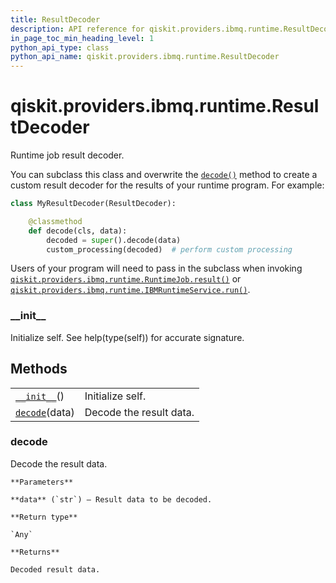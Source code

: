 ```yaml
---
title: ResultDecoder
description: API reference for qiskit.providers.ibmq.runtime.ResultDecoder
in_page_toc_min_heading_level: 1
python_api_type: class
python_api_name: qiskit.providers.ibmq.runtime.ResultDecoder
---
```


# qiskit.providers.ibmq.runtime.ResultDecoder

<Class id="qiskit.providers.ibmq.runtime.ResultDecoder" isDedicatedPage={true} github="https://github.com/qiskit/qiskit-ibmq-provider/tree/stable/0.13/qiskit/providers/ibmq/runtime/program/result_decoder.py" signature="ResultDecoder" modifiers="class">
  Runtime job result decoder.

  You can subclass this class and overwrite the [`decode()`](#qiskit.providers.ibmq.runtime.ResultDecoder.decode "qiskit.providers.ibmq.runtime.ResultDecoder.decode") method to create a custom result decoder for the results of your runtime program. For example:

  ```python
  class MyResultDecoder(ResultDecoder):

      @classmethod
      def decode(cls, data):
          decoded = super().decode(data)
          custom_processing(decoded)  # perform custom processing
  ```

  Users of your program will need to pass in the subclass when invoking [`qiskit.providers.ibmq.runtime.RuntimeJob.result()`](qiskit.providers.ibmq.runtime.RuntimeJob#result "qiskit.providers.ibmq.runtime.RuntimeJob.result") or [`qiskit.providers.ibmq.runtime.IBMRuntimeService.run()`](qiskit.providers.ibmq.runtime.IBMRuntimeService#run "qiskit.providers.ibmq.runtime.IBMRuntimeService.run").

  ### \_\_init\_\_

  <Function id="qiskit.providers.ibmq.runtime.ResultDecoder.__init__" signature="__init__()">
    Initialize self. See help(type(self)) for accurate signature.
  </Function>

  ## Methods

  |                                                                                                                              |                         |
  | ---------------------------------------------------------------------------------------------------------------------------- | ----------------------- |
  | [`__init__`](#qiskit.providers.ibmq.runtime.ResultDecoder.__init__ "qiskit.providers.ibmq.runtime.ResultDecoder.__init__")() | Initialize self.        |
  | [`decode`](#qiskit.providers.ibmq.runtime.ResultDecoder.decode "qiskit.providers.ibmq.runtime.ResultDecoder.decode")(data)   | Decode the result data. |

  ### decode

  <Function id="qiskit.providers.ibmq.runtime.ResultDecoder.decode" signature="decode(data)" modifiers="classmethod">
    Decode the result data.

    **Parameters**

    **data** (`str`) – Result data to be decoded.

    **Return type**

    `Any`

    **Returns**

    Decoded result data.
  </Function>
</Class>

